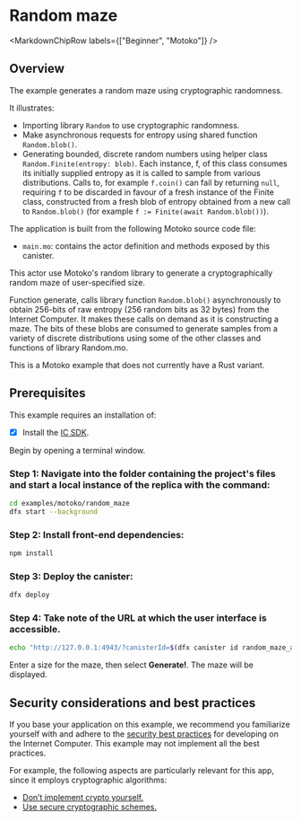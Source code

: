 
# Random maze

<MarkdownChipRow labels={["Beginner", "Motoko"]} />

## Overview

The example generates a random maze using cryptographic randomness.

It illustrates:

- Importing library `Random` to use cryptographic randomness.
- Make asynchronous requests for entropy using shared function `Random.blob()`.
- Generating bounded, discrete random numbers using helper class `Random.Finite(entropy: blob)`. Each instance, f, of this class consumes its initially supplied entropy as it is called to sample from various distributions. Calls to, for example `f.coin()` can fail by returning `null`, requiring `f` to be discarded in favour of a fresh instance of the Finite class, constructed from a fresh blob of entropy obtained from a new call to `Random.blob()` (for example `f := Finite(await Random.blob())`).

The application is built from the following Motoko source code file:

- `main.mo`: contains the actor definition and methods exposed by this canister.

This actor use Motoko's random library to generate a cryptographically random maze of user-specified size.

Function generate, calls library function `Random.blob()` asynchronously to obtain 256-bits of raw entropy (256 random bits as 32 bytes) from the Internet Computer. It makes these calls on demand as it is constructing a maze. The bits of these blobs are consumed to generate samples from a variety of discrete distributions using some of the other classes and functions of library Random.mo.

This is a Motoko example that does not currently have a Rust variant. 

## Prerequisites
This example requires an installation of:

- [x] Install the [IC SDK](https://internetcomputer.org/docs/current/developer-docs/setup/install/index.mdx).

Begin by opening a terminal window.

### Step 1: Navigate into the folder containing the project's files and start a local instance of the replica with the command:

```bash
cd examples/motoko/random_maze
dfx start --background
```

### Step 2: Install front-end dependencies:

```bash
npm install
```

### Step 3: Deploy the canister:

```bash
dfx deploy
```

### Step 4: Take note of the URL at which the user interface is accessible.

```bash
echo "http://127.0.0.1:4943/?canisterId=$(dfx canister id random_maze_assets)"
```

Enter a size for the maze, then select **Generate!**. The maze will be displayed.

## Security considerations and best practices

If you base your application on this example, we recommend you familiarize yourself with and adhere to the [security best practices](https://internetcomputer.org/docs/current/references/security/) for developing on the Internet Computer. This example may not implement all the best practices.

For example, the following aspects are particularly relevant for this app, since it employs cryptographic algorithms:
* [Don’t implement crypto yourself.](https://internetcomputer.org/docs/current/references/security/general-security-best-practices#dont-implement-crypto-yourself)
* [Use secure cryptographic schemes.](https://internetcomputer.org/docs/current/references/security/general-security-best-practices#use-secure-cryptographic-schemes)

